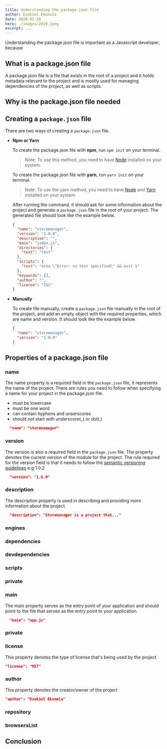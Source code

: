 ```yaml
---
title: Understanding the package.json file
author: Ezekiel Ekunola
date: 2020-01-20
hero: ./images/2019.jpeg
excerpt: ...
---
```


Understanding the package.json file is important as a Javascript developer, because

## **What is a package.json file**

A package.json file is a file that exists in the root of a project and it holds metadata relevant to the project and is mostly used for managing dependencies of the project, as well as scripts.

## Why is the package.json file needed

## **Creating a `package.json` file**

There are two ways of creating a `package.json` file.

- **Npm or Yarn**

  To create the package.json file with **npm**, run `npm init` on your terminal. 

  > Note: To use this method, you need to have [Node]() installed on your system.

  To create the package.json file with **yarn**, run `yarn init` on your terminal.

  > Note: To use the yarn method, you need to have [Node]() and [Yarn]() installed on your system.

  After running the command, it should ask for some information about the project and generate a `package.json` file in the root of your project. The generated file should look like the example below.

  ```json
  {
    "name": "storemanager",
    "version": "1.0.0",
    "description": "",
    "main": "index.js",
    "directories": {
      "test": "test"
    },
    "scripts": {
      "test": "echo \"Error: no test specified\" && exit 1"
    },
    "keywords": [],
    "author": "",
    "license": "ISC"
  }
  ```

- **Manually**

  To create file manually, create a `package.json` file manually in the root of the project, and add an empty object with the required properties, which are name and version.
  It should look like the example below.

  ```json
  {
    "name": "storemanager",
    "version": "1.0.0"
  }
  ```

## **Properties of a package.json file**

### name

The name property is a required field in the `package.json` file, it represents the name of the project. There are rules you need to follow when specifying a name for your project in the package.json file.

- must be lowercase
- must be one word
- can contain hyphens and unserscores
- should not start with underscore(\_) or dot(.)

```json
  "name": "storemanager"
```

### version

The version is also a required field in the `package.json` file. The property denotes the current version of the module for the project.
The rule required for the version field is that it needs to follow the [semantic versioning guidelines](https://docs.npmjs.com/about-semantic-versioning) e.g 1.0.2

```json
  "version": "1.0.0"
```

### description

The description property is used in describing and providing more information about the project.

```json
  "description": "Storemanager is a project that..."
```

### engines

### dependencies

### devdependencies

### scripts

### private

### main

The main property serves as the entry point of your application and should point to the file that serves as the entry point to your application.

```json
  "main": "app.js"
```

### private

### license

This property denotes the type of license that's being used by the project

```json
"license": "MIT"
```

### author

This property denotes the creator/owner of the project

```json
"author": "Ezekiel Ekunola"
```

### repository

### browsersList

## Conclusion
